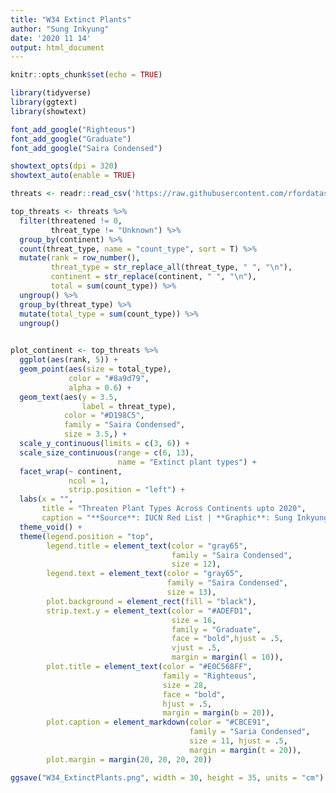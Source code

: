 ```yaml
---
title: "W34 Extinct Plants"
author: "Sung Inkyung"
date: '2020 11 14'
output: html_document
---
```


```r
knitr::opts_chunk$set(echo = TRUE)
```

```r
library(tidyverse)
library(ggtext)
library(showtext)

font_add_google("Righteous")
font_add_google("Graduate")
font_add_google("Saira Condensed")

showtext_opts(dpi = 320)
showtext_auto(enable = TRUE)

```


```r
threats <- readr::read_csv('https://raw.githubusercontent.com/rfordatascience/tidytuesday/master/data/2020/2020-08-18/threats.csv')

```


```r
top_threats <- threats %>% 
  filter(threatened != 0,
         threat_type != "Unknown") %>% 
  group_by(continent) %>% 
  count(threat_type, name = "count_type", sort = T) %>% 
  mutate(rank = row_number(),
         threat_type = str_replace_all(threat_type, " ", "\n"),
         continent = str_replace(continent, " ", "\n"),
         total = sum(count_type)) %>% 
  ungroup() %>% 
  group_by(threat_type) %>% 
  mutate(total_type = sum(count_type)) %>% 
  ungroup()
  

plot_continent <- top_threats %>% 
  ggplot(aes(rank, 5)) +
  geom_point(aes(size = total_type), 
             color = "#8a9d79", 
             alpha = 0.6) +
  geom_text(aes(y = 3.5, 
                label = threat_type),
            color = "#D198C5",
            family = "Saira Condensed",
            size = 3.5,) + 
  scale_y_continuous(limits = c(3, 6)) +
  scale_size_continuous(range = c(6, 13),
                        name = "Extinct plant types") +
  facet_wrap(~ continent, 
             ncol = 1, 
             strip.position = "left") +
  labs(x = "",
       title = "Threaten Plant Types Across Continents upto 2020",
       caption = "**Source**: IUCN Red List | **Graphic**: Sung Inkyung") +
  theme_void() +
  theme(legend.position = "top",
        legend.title = element_text(color = "gray65",
                                    family = "Saira Condensed",
                                    size = 12),
        legend.text = element_text(color = "gray65",
                                   family = "Saira Condensed",
                                   size = 13),
        plot.background = element_rect(fill = "black"),
        strip.text.y = element_text(color = "#ADEFD1",
                                    size = 16,
                                    family = "Graduate",
                                    face = "bold",hjust = .5,
                                    vjust = .5,
                                    margin = margin(l = 10)),
        plot.title = element_text(color = "#E0C568FF",
                                  family = "Righteous",
                                  size = 28,
                                  face = "bold",
                                  hjust = .5,
                                  margin = margin(b = 20)),
        plot.caption = element_markdown(color = "#CBCE91",
                                        family = "Saria Condensed",
                                        size = 11, hjust = .5,
                                        margin = margin(t = 20)),
        plot.margin = margin(20, 20, 20, 20))

ggsave("W34_ExtinctPlants.png", width = 30, height = 35, units = "cm")
```
